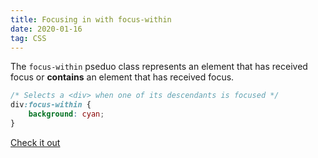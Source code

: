 ```yaml
---
title: Focusing in with focus-within
date: 2020-01-16
tag: CSS
---
```


The `focus-within` pseduo class represents an element that has received focus or
**contains** an element that has received focus.

```css
/* Selects a <div> when one of its descendants is focused */
div:focus-within {
	background: cyan;
}
```

[ Check it out ](https://developer.mozilla.org/en-US/docs/Web/CSS/:focus-within)
